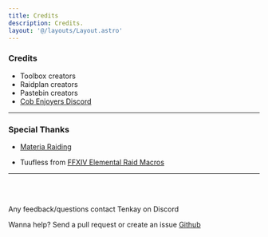 ```yaml
---
title: Credits
description: Credits.
layout: '@/layouts/Layout.astro'
---
```


### Credits

- Toolbox creators
- Raidplan creators
- Pastebin creators
- [Cob Enjoyers Discord](https://discord.gg/77KUBgvKzz)

<hr></hr>

### Special Thanks

- [Materia Raiding](https://materiaraiding.com/)

- Tuufless from [FFXIV Elemental Raid Macros](https://tuufless.github.io/FFXIV-Elemental-Raid-Macros/)

<hr></hr>
<br></br>

Any feedback/questions contact Tenkay on Discord

Wanna help? Send a pull request or create an issue [Github](https://github.com/xtenkay/ulti-strats)

